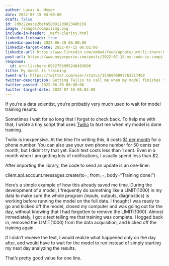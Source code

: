 ```yaml
---
author: Lucas A. Meyer
date: 2022-07-15 04:00:00
draft: false
id: 7d9c22eace2befa58d912d982348b169
image: /images/compiling.png
include-in-header: _msft-clarity.html
linkedin-linkback: true
linkedin-posted: 2022-06-30 06:00:00
linkedin-target-date: 2022-07-15 06:02:00
linkedin-url: https://www.linkedin.com/embed/feed/update/urn:li:share:6953694682245713920
post-url: https://www.meyerperin.com/posts/2022-07-15-my-code-is-compiling.html
response:
  id: urn:li:share:6952756995246493696
title: My model is training
tweet-url: https://twitter.com/user/status/1546996097763217408
twitter-description: Getting Twilio to call me when my model finishes training
twitter-posted: 2022-06-30 06:00:00
twitter-target-date: 2022-07-15 06:02:00
---
```


If you're a data scientist, you're probably very much used to wait for model training results.

Sometimes I wait for so long that I forget to check back. To help me with that, I wrote a tiny script that uses [Twilio](https://www.twilio.com) to _text_ me when my model is done training. 

Twilio is inexpensive. At the time I'm writing this, it costs [$1 per month](https://www.twilio.com/sms/pricing/us) for a phone number. You can also use your own phone number for 50 cents per month, but I didn't try that yet. Each text costs less than 1 cent. Even in a month when I am getting lots of notifications, I usually spend less than $2.

After importing the library, the code to send an update is an one-liner:     

client.api.account.messages.create(to=<my_phone_number>, from_=<twilio_number>, body="Training done!")

Here's a simple example of how this already saved me time. During the development of a model, I frequently do something like a LIMIT(1000) in my data to make sure the whole program (inputs, outputs, diagnostics) is working before running the model on the full data. I thought I was ready to go and kicked off the model, closed my computer and was going out for the day, without knowing that I had forgotten to remove the LIMIT(1000). Almost immediately, I got a text telling me that training was complete. I logged back in, removed the LIMIT(1000) from the data acquisition, and kicked off the training again. 

If I didn't receive the text, I would realize what happened only on the day after, and would have to wait for the model to run instead of simply starting my next day analyzing the results.

That's pretty good value for one line.

